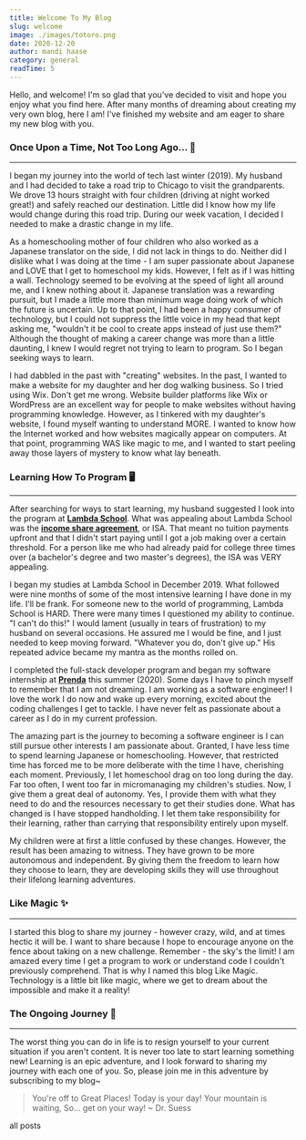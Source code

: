 ```yaml
---
title: Welcome To My Blog
slug: welcome
image: ./images/totoro.png
date: 2020-12-20
author: mandi haase
category: general
readTime: 5
---
```



Hello, and welcome! I'm so glad that you've decided to visit and hope you enjoy what you find here.
After many months of dreaming about creating my very own blog, here I am! I've finished my website
and am eager to share my new blog with you.

### Once Upon a Time, Not Too Long Ago… 🌠

---

I began my journey into the world of tech last winter (2019). My husband and I had decided to take a road trip to Chicago to visit the grandparents. We drove 13 hours straight with four children (driving at night worked great!) and safely reached our destination. Little did I know how my life would change during this road trip. During our week vacation, I decided I needed to make a drastic change in my life.

As a homeschooling mother of four children who also worked as a Japanese translator on the side, I did not lack in things to do. Neither did I dislike what I was doing at the time - I am super passionate about Japanese and LOVE that I get to homeschool my kids. However, I felt as if I was hitting a wall. Technology seemed to be evolving at the speed of light all around me, and I knew nothing about it. Japanese translation was a rewarding pursuit, but I made a little more than minimum wage doing work of which the future is uncertain. Up to that point, I had been a happy consumer of technology, but I could not suppress the little voice in my head that kept asking me, "wouldn't it be cool to create apps instead of just use them?" Although the thought of making a career change was more than a little daunting, I knew I would regret not trying to learn to program. So I began seeking ways to learn.

I had dabbled in the past with "creating" websites. In the past, I wanted to make a website for my daughter and her dog walking business. So I tried using Wix. Don't get me wrong. Website builder platforms like Wix or WordPress are an excellent way for people to make websites without having programming knowledge. However, as I tinkered with my daughter's website, I found myself wanting to understand MORE. I wanted to know how the Internet worked and how websites magically appear on computers. At that point, programming WAS like magic to me, and I wanted to start peeling away those layers of mystery to know what lay beneath.

### Learning How To Program 🖥️

---

After searching for ways to start learning, my husband suggested I look into the program at **[Lambda School](https://lambdaschool.com/)**. What was appealing about Lambda School was the **[income share agreement](https://lambdaschool.com/tuition/isa)**, or ISA. That meant no tuition payments upfront and that I didn't start paying until I got a job making over a certain threshold. For a person like me who had already paid for college three times over (a bachelor's degree and two master's degrees), the ISA was VERY appealing.

I began my studies at Lambda School in December 2019. What followed were nine months of some of the most intensive learning I have done in my life. I'll be frank. For someone new to the world of programming, Lambda School is HARD. There were many times I questioned my ability to continue. "I can't do this!" I would lament (usually in tears of frustration) to my husband on several occasions. He assured me I would be fine, and I just needed to keep moving forward. "Whatever you do, don't give up." His repeated advice became my mantra as the months rolled on.

I completed the full-stack developer program and began my software internship at **[Prenda](https://prendaschool.com/)** this summer (2020). Some days I have to pinch myself to remember that I am not dreaming. I am working as a software engineer! I love the work I do now and wake up every morning, excited about the coding challenges I get to tackle. I have never felt as passionate about a career as I do in my current profession.

The amazing part is the journey to becoming a software engineer is I can still pursue other interests I am passionate about. Granted, I have less time to spend learning Japanese or homeschooling. However, that restricted time has forced me to be more deliberate with the time I have, cherishing each moment. Previously, I let homeschool drag on too long during the day. Far too often, I went too far in micromanaging my children's studies. Now, I give them a great deal of autonomy. Yes, I provide them with what they need to do and the resources necessary to get their studies done. What has changed is I have stopped handholding. I let them take responsibility for their learning, rather than carrying that responsibility entirely upon myself.

My children were at first a little confused by these changes. However, the result has been amazing to witness. They have grown to be more autonomous and independent. By giving them the freedom to learn how they choose to learn, they are developing skills they will use throughout their lifelong learning adventures.

### Like Magic ✨

---

I started this blog to share my journey - however crazy, wild, and at times hectic it will be. I want to share because I hope to encourage anyone on the fence about taking on a new challenge. Remember - the sky's the limit! I am amazed every time I get a program to work or understand code I couldn't previously comprehend. That is why I named this blog Like Magic. Technology is a little bit like magic, where we get to dream about the impossible and make it a reality!

### The Ongoing Journey 🌱

---

The worst thing you can do in life is to resign yourself to your current situation if you aren't content. It is never too late to start learning something new! Learning is an epic adventure, and I look forward to sharing my journey with each one of you. So, please join me in this adventure by subscribing to my blog~

<blockquote>
You're off to Great Places!
Today is your day!
Your mountain is waiting,
So... get on your way!
~ Dr. Suess

</blockquote>

<Link to="/posts" className="btn center-btn">
  all posts
</Link>
